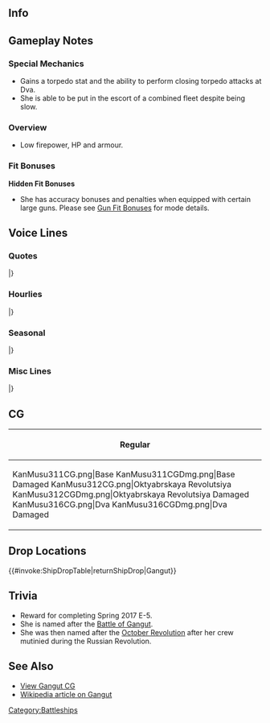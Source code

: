 ==Info==
{{KanmusuInfo|ID=311}}
{{KanmusuInfo|ID=312}}
{{KanmusuInfo|ID=316}}
<div style="display:none">
{{#setmainimage:KanMusu311Card.png}}
[[File:{{#setmainimage:KanMusu311Card.png}}]]
<metadesc>Gangut</metadesc>
{{#seo:|image = https://yksk.kancollewiki.net/w/images/9/9d/KanMusu311Card.png}}
</div>
==Gameplay Notes==
===Special Mechanics===
* Gains a torpedo stat and the ability to perform closing torpedo attacks at Dva.
* She is able to be put in the escort of a combined fleet despite being slow.

===Overview===
* Low firepower, HP and armour.

===Fit Bonuses===
{{:{{BASEPAGENAME}}/Equipment Bonuses}}
'''Hidden Fit Bonuses'''
* She has accuracy bonuses and penalties when equipped with certain large guns. Please see [[Gun Fit Bonuses]] for mode details.

==Voice Lines==
===Quotes===
{{ShipquoteHeader}}
{{ShipquoteKai
| scenario    =Introduction
| origin      =キサマが提督とやつか？ふ…私がГангут級一番艦、Гангутだ。いい面構えだ。いいだろう。
| translation =So you're the Admiral? Hmmm... I'm the first ship of the Gangut-class, Gangut. That's a nice expression you've got there. All right then.
| audio       =Gangut-Introduction.mp3
}}
{{ShipquoteKai
| scenario    =Introduction
| kai        =yes
| origin      =戦艦、Октябрьская Революция、出撃準備は完了だ。よし、キサマもいい面構えだな。行くぞ！
| translation =Battleship, Oktyabrskaya Revolutsiya, preparations for sortie are complete. Good, you've still got a nice expression on. Let's go!
| audio       =OktyabrskayaRevolutsiya-Introduction.mp3
}}
{{ShipquoteKai
| scenario    =Introduction
| kai2        =yes
| origin      =Гангут級一番艦、Гангут。近代が改装は完了済みだ。私は侮るな。キサマもいい面構えだな。よし、行くぞ！
| translation =First ship of the Gangut-class, Gangut. My modernisation has been completed. Don't look down on me. You've still got a nice expression on. Right, let's go!
| audio       =GangutDva-Introduction.mp3
}}
{{ShipquoteKai
| scenario    =Library
| origin      =三連装砲を持つロシアの弩級戦艦Гангут級、その一番艦だ。
革命後は、Октябрьская Революцияと名前変えたが、近代が改装ご再びГангутをなにもどったさ。冬戦争、そしてあの大きな戦いにも参加した。
地上戦支援で勝利におおきくを貢献を私は勲章にもらったな。この戦い、私も貢献しよう。私に任せておけ。
| translation =I'm the Russian dreadnought equipped with triple cannons and first ship of the Gangut-class. 
After the revolution, my name was changed to Oktyabrskaya Revolutsiya, but it was changed back to Gangut after my modern remodel. I fought both in the Winter War and that Great War.
After contributing a lot to victory with ground support, I was awarded a decoration. I'll contribute as much as I can to this fight too. Leave it to me.<ref>Oktyabrskaya Revolutsiya means October Revolution. The medal she is referring to is the Order of the Red Banner she received in 1944/07/22.</ref>
| audio       =Gangut-Library.mp3
}}
{{ShipquoteKai
| scenario    =Secretary 1 (Base & Dva)
| origin      =Здравствуйте
| translation =Hello.
| audio       =Gangut-Sec1.mp3
}}
{{ShipquoteKai
| scenario    =Secretary 1
| kai        =yes
| origin      =名前は長いだと！？ふん！
| translation =My name is too long!? Humph!
| audio       =OktyabrskayaRevolutsiya-Sec1.mp3
}}
{{ShipquoteKai
| scenario    =Secretary 2
| origin      =いいだろう、私が出よう。任せておけ。
| translation =That's fine, I'll set out. Leave it to me.
| audio       =Gangut-Sec2.mp3
}}
{{ShipquoteKai
| scenario    =Secretary 3
| origin      =キサマきやすいな。銃殺刑にしてやってもいいのだぞ。まあいい、文化交流も大切か。次はないぞ。覚えておけ。
| translation =You're acting real familiar. I'd have you in front of a firing squad for this. But well, cultural exchange is important too. There will be no next time. Keep that in mind. 
| audio       =Gangut-Sec3.mp3
}}
{{ShipquoteKai
| scenario    =Secretary 3
| kai2        =yes
| origin      =サマきやすいな。銃殺刑にしてやってもいいのだが…まあ、いい。キサマわたしの仲だ。今を許してやる。が、任務中はしっかりたのむぞ。
| translation =You're acting real familiar. I'd have you in front of a firing squad for this but... it's fine. We're comrades now. I'll forgive you this time. But, I'm counting on you during missions.
| audio       =GangutDva-Sec3.mp3
}}
{{ShipquoteKai
| scenario    =Secretary Idle
| origin      =キサマ…キ…ふん、何か忙しいそうだな。仕方ない。私も昔貰った勲章の整理にはするか。十月革命。は、懐かしな。同士か、その言葉の本当の意味、今は、感じられるな。
| translation =You... Y... Hmmm, you look busy. Can't be helped. I'll go organise the medals I received. The October Revolution. *sigh* How nostalgic. Comrades, I really understand the true meaning of that word now.
| audio       =Gangut-SecIdle.mp3
}}
{{ShipquoteKai
| scenario    =Secretary (Married)
| origin      =キサマ少し疲れが溜まっているようだ。よろし。今日は私のそばで休息するで特別に許可しよう。特別だぞ。意味は無いが。ま、たまにはゆっくり休め。よし。
| translation =You look a bit exhausted. Fine then. I'll give you special permission to rest beside me. Only this time. There's nothing special to it. Well, you need a good reset once in a while. Right.
| audio       =Gangut-SecMarried.mp3
}}
{{ShipquoteKai
| scenario    =Wedding
| origin      =キサマどうした。私こう見えて忙しいな。艦もいがいと年期ははいてるからな。そうだ、整備は欠かせない。何？手伝ってくれるのか？それはありがたいが…ん、永遠にだっと？そのリング状の装備は？あ、с…спасибо。
| translation =What do you want. I am busy you know. It might surprise you to know I've had a long service. That's right, maintenance is important. What? You want to give me a hand? I'm grateful but... Hmmm, forever you say? What's that ring-shaped equipment? Ah, th... thanks.
| audio       =Gangut-Wedding.mp3
}}
{{ShipquoteKai
| scenario    =Player's Score
| origin      =何だ？情報か？まてまて、取ってやる。
| translation =What? Information? Just wait, I'll get it.
| audio       =Gangut-PlayerScore.mp3
}}
{{ShipquoteKai
| scenario    =Joining The Fleet (Base & Dva)
| origin      =艦隊、出撃する。私に続くはいい。戦艦Гангут、抜錨！
| translation =Fleet, sortie. You just have to follow me. Battleship Gangut, setting sail!
| audio       =Gangut-JoinFleet.mp3
}}
{{ShipquoteKai
| scenario    =Joining The Fleet
| kai        =yes
| origin      =艦隊、出撃する。Октябрьская Революция、抜錨！続け！
| translation =Fleet, sortie. Oktyabrskaya Revolutsiya, setting sail! Let's keep going!
| audio       =OktyabrskayaRevolutsiya-JoinFleet.mp3
}}
{{ShipquoteKai
| scenario    =Equipment 1
| origin      =хорошо、いいな。
| translation =Amazing, this is good.
| audio       =Gangut-Equip1.mp3
}}
{{ShipquoteKai
| scenario    =Equipment 2
| origin      =これはありがたい。спасибо。
| translation =I appreciate this. Thanks.
| audio       =Gangut-Equip2.mp3
}}
{{ShipquoteKai
| scenario    =Equipment 3
| origin      =до свидания。
| translation =Goodbye.
| audio       =Gangut-Equip3.mp3
}}
{{ShipquoteKai
| scenario    =Supply
| origin      =спасибо。
| translation =Thanks. 
| audio       =Gangut-Supply.mp3
}}
{{ShipquoteKai
| scenario    =Docking (Minor)
| origin      =ふん。たいした傷ではないが一応な。
| translation =Humph. At least it's not that deep a wound.
| audio       =Gangut-DockMinor.mp3
}}
{{ShipquoteKai
| scenario    =Docking (Major)
| origin      =私にこれほどの傷を、侮れんな。
| translation =Don't underestimate me even with this wound.
| audio       =Gangut-DockMajor.mp3
}}
{{ShipquoteKai
| scenario    =Construction
| origin      =建造完了だ。ふん！
| translation =Construction is complete. Humph.
| audio       =Gangut-Construction.mp3
}}
{{ShipquoteKai
| scenario    =Return From Sortie
| origin      =艦隊帰途した。皆無事だな？よし。
| translation =The fleet has returned. Is everyone alright? Good.
| audio       =Gangut-Return.mp3
}}
{{ShipquoteKai
| scenario    =Starting A Sortie (Base & Dva)
| origin      =さあ、行ってみようか。艦隊旗艦Гангут、抜錨する！
| translation =Come, let's go. Fleet flagship, Gangut, is setting sail!
| audio       =Gangut-Sortie.mp3
}}
{{ShipquoteKai
| scenario    =Starting A Sortie
| kai        =yes
| origin      =ふん、任せておけ。行くぞ。艦隊旗艦、抜錨する！過艦遅れるな！
| translation =Humph, leave this to me. Let's go. Fleet flagship setting sail! All of you don't dally!
| audio       =OktyabrskayaRevolutsiya-Sortie.mp3
}}
{{ShipquoteKai
| scenario    =Starting A Battle
| origin      =敵艦隊捉えたぞ。艦隊、砲戦良い！
| translation =We've found the enemy fleet. Fleet, battle stations!
| audio       =Gangut-BattleStart.mp3
}}
{{ShipquoteKai
| scenario    =Attack
| origin      =右砲戦開始！打て！
| translation =Starboard side guns ready for battle! Fire!
| audio       =Gangut-Attack.mp3
}}
{{ShipquoteKai
| scenario    =Attack
| kai        =yes
| origin      =左砲戦開始！打て！
| translation =Ready for shelling to port! Fire!
| audio       =OktyabrskayaRevolutsiya-Attack.mp3
}}
{{ShipquoteKai
| scenario    =Attack
| kai2        =yes 
| origin      =砲戦開始！打て！
| translation =All guns ready for battle! Fire!
| audio       =GangutDva-Attack.mp3
}}
{{ShipquoteKai
| scenario    =Daytime Spotting/ Night Battle Attack
| origin      =よし、いいぞ。畳み込め！
| translation =Good, that's good. Let's follow it up!
| audio       =Gangut-NightAttack.mp3
}}
{{ShipquoteKai
| scenario    =Night Battle
| origin      =あはは、使い立な。突撃する。我に続け！Ура！
| translation =Ahaha, they sure are troublesome. Begin the assault. Everyone forwards! Hurrah!
| audio       =Gangut-NightBattle.mp3
}}
{{ShipquoteKai
| scenario    =Night Battle
| kai2        =yes 
| origin      =どこ見ている？すまないは全滅する。Ура！
| translation =Where are you looking? I'm sorry but I'll have to annihilate you. Hurrah!
| audio       =GangutDva-NightBattle.mp3
}}
{{ShipquoteKai
| scenario    =MVP
| origin      =何？この私が戦果が？そうか。なに、気にすることはない。必然とはそういうものだ。キサマ何だその顔は？ふむ、次も任せてとけ。
| translation =What? My battle results? Is that so. What, it's nothing to worry about. This was inevitable. What's with that look? Yup, leave it up to me next time too.
| audio       =Gangut-MVP.mp3
}}
{{ShipquoteKai
| scenario    =Minor Damage 1
| origin      =がああ、やるな！
| translation =Gaaaah, now you've done it!
| audio       =Gangut-MinorDamage1.mp3
}}
{{ShipquoteKai
| scenario    =Minor Damage 2
| origin      =ふ、甘くはないようだ！
| translation =Humph, I'm no pushover!
| audio       =Gangut-MinorDamage2.mp3
}}
{{ShipquoteKai
| scenario    =Major Damage
| origin      =ぐ、この私が、この程度は沈むと思うな。あ堪ってきたぞ。
| translation =Urgh, I... won't sink from something like this. I'll endure it.
| audio       =Gangut-MajorDamage.mp3
}}
{{ShipquoteKai
| scenario    =Sunk
| origin      =このГангутが、沈むのか？これが…歯科…そうか…静かだな…
| translation =I'm sinking? Is this... destiny... Is that so... It's quiet...
| audio       =Gangut-Sinking.mp3
}}
|}<references/>

{{clear}}

===Hourlies===
{{ShipquoteHeader | type = hourly}}
{{ShipquoteKai
| scenario    =00:00
| origin      =ふん、キサマのために私が秘書艦と言うものは努めてやろ。光栄に思うがいい。ふむ。
| translation =Humph, I'm being a, what do you call it - secretary ship - for your sake. Feel free to feel honoured. Humph.
| audio       =GangutDva-0000.mp3
}}
{{ShipquoteKai
| scenario    =01:00
| origin      =まずは時間を知らせるだな？キサマら式に。なに、任せておけ。０１…０…０。
| translation =First I need to do the time announcement right? As is your style. Just leave it to me. 01...0...0.
| audio       =GangutDva-0100.mp3
}}
{{ShipquoteKai
| scenario    =02:00
| origin      =０…２…００。ふん、これでいいのだろう？楽勝だな。
| translation =0...2...00. Humph, like this right? That was easy.
| audio       =GangutDva-0200.mp3
}}
{{ShipquoteKai
| scenario    =03:00
| origin      =０３…あ、何だキサマその顔は？何？全然違う？そのはずはない！
| translation =03... Ah, what's with that look? What? It's all wrong? It can't be!
| audio       =GangutDva-0300.mp3
}}
{{ShipquoteKai
| scenario    =04:00
| origin      =おかしいな。ちっこいのが親切に読みをふってくれたんだ。ほら、これだ。え、ほ、ふむ。
| translation =That's strange. The little one was kind enough to give me readings. Here, look. Eh, oh, hmmm.
| audio       =GangutDva-0400.mp3
}}
{{ShipquoteKai
| scenario    =05:00
| origin      =０５００。どうだ？どうだ？そうか、これでいいのかな？хорошо。
| translation =0500. How was that? How was that? Is that so, it was good right? Great.
| audio       =GangutDva-0500.mp3
}}
{{ShipquoteKai
| scenario    =06:00
| origin      =０６００。なるほど、これだな。よし、覚えたぞ。さすが私だ。あははは。よし！
| translation =0600. I see, it's like this. Right, I'll remember that. As expected of me. Ahaha. Alright!
| audio       =GangutDva-0600.mp3
}}
{{ShipquoteKai
| scenario    =07:00
| origin      =0700。ふむ、なれば簡単だ。よし、次は朝飯だな。ふむ、それも任せておけ。
| translation =0700. Humph, that was easy. Right, next is breakfast. Yup, you can leave that to me too.
| audio       =GangutDva-0700.mp3
}}
{{ShipquoteKai
| scenario    =08:00
| origin      =０８００。朝飯はкашаでいいな？簡単だがうまいぞ。バターで栄養かもばっちりだ。
| translation =0800. Porridge for breakfast is fine right? It's simple but it's delicious. It's very nutritious with butter.
| audio       =GangutDva-0800.mp3
}}
{{ShipquoteKai
| scenario    =09:00
| origin      =０９００。えへ、いいいな、この感じ。さあ、腹ごなし演習は。やるぞ。
| translation =0900. Heh, this feels good. Come on, let's exercise to help with digestion. Let's do this.
| audio       =GangutDva-0900.mp3
}}
{{ShipquoteKai
| scenario    =10:00
| origin      =１０００。ふむ、金剛クラスか？相手に取って不足はないな。よし、かかてこい！
| translation =1000. Humph, the Kongou-class? There's no shortage of opponents. Right, bring it!
| audio       =GangutDva-1000.mp3
}}
{{ShipquoteKai
| scenario    =11:00
| origin      =１１００。動くと腹が減るな。そうだ、伊良湖とか言う小娘が作ってくれたんだ…えっと…
| translation =1100. Moving around makes me hungry. That's right, that girl called Irako made that... Ummm...
| audio       =GangutDva-1100.mp3
}}
{{ShipquoteKai
| scenario    =12:00
| origin      =１２００。キサマも食うか？伊良湖のблиннойだ。いくらもうまいな。ふむ、行ける。
| translation =1200. Do you want some? It's Irako's crepes. Can't get enough of it. Yup, really can't.<ref>Pronounced blinnoy.</ref>
| audio       =GangutDva-1200.mp3
}}
{{ShipquoteKai
| scenario    =13:00
| origin      =１３００。よし、昼飯は食ったらまた運動だ。どうだ？強いのやるぞ！
| translation =1300. Right, now that we're done with lunch let's exercise again. How about it? Let's get stronger!
| audio       =GangutDva-1300.mp3
}}
{{ShipquoteKai
| scenario    =14:00
| origin      =１４００。やはり出撃はいいな。体は喜んでいる。やっはり戦艦は、討っ手乱暴だ！
| translation =1400. Sorties are definitely great. My body feels great. Battleships are definitely made for reckless pursuit!
| audio       =GangutDva-1400.mp3
}}
{{ShipquoteKai
| scenario    =15:00
| origin      =１５００。ほ、お前が霧島か？噂が聞いている。ふむ、戦隊の組む日は楽しみだ。
| translation =1500. Oh, so you're Kirishima? I've heard the rumours. Humph, I look forward to the day when we form a squadron.
| audio       =GangutDva-1500.mp3
}}
{{ShipquoteKai
| scenario    =16:00
| origin      =１６００。あ、Stukaか？あれは音も嫌なもんだ。何？友軍にも？ほ〜
| translation =1600. Ah, Stukas? I don't like the sound they make. What? There are friendly ones? Whoa~
| audio       =GangutDva-1600.mp3
}}
{{ShipquoteKai
| scenario    =17:00
| origin      =１７００。ほ、きれいなもんだな、ここの夕日も。あは、そうか。ここは、いいな。
| translation =1700. Whoa, the sunset here is beautiful too. Aha, that's right. This place is great.
| audio       =GangutDva-1700.mp3
}}
{{ShipquoteKai
| scenario    =18:00
| origin      =１８００。えへ、夕飯だろう。私に任せておけ。何気に仕込みも始めている。
| translation =1800. Heh, it's dinner. Leave it to me. I've made all the preparations. 
| audio       =GangutDva-1800.mp3
}}
{{ShipquoteKai
| scenario    =19:00
| origin      =１９００。そうだ、この匂いは自慢のборщだ。うまいし、温まるぞ！
| translation =1900. Yup, this smell is the borscht I'm proud of. It's delicious and will warm you right up!<ref>[https://en.wikipedia.org/wiki/Borscht Borscht] is an Eastern European soup dish.</ref>
| audio       =GangutDva-1900.mp3
}}
{{ShipquoteKai
| scenario    =20:00
| origin      =２０００。пирожкиのおかわりはどうだ？食っておけ、食っておけ！あははは〜
| translation =2000. How about another helping of pirozhki? Eat it all up! Ahahaha~<ref>[https://en.wikipedia.org/wiki/Pirozhki Pirozhki] are stuffed buns.</ref>
| audio       =GangutDva-2000.mp3
}}
{{ShipquoteKai
| scenario    =21:00
| origin      =２１００。我が妹たちか？そうだな、一人か二人にはまた会えきもるするな。
| translation =2100. My sisters? Yeah, I'd like to meet one or two of them again one day.<ref>Her sisters are [https://en.wikipedia.org/wiki/Russian_battleship_Petropavlovsk_(1911) Petropavlosk], [https://en.wikipedia.org/wiki/Russian_battleship_Sevastopol_(1911) Sevastopol], and [https://en.wikipedia.org/wiki/Russian_battleship_Poltava_(1911) Poltava].</ref>
| audio       =GangutDva-2100.mp3
}}
{{ShipquoteKai
| scenario    =22:00
| origin      =２２…おお、この艦隊のちっこいのも元気だが、我が祖国にもすごい奴もいるぞ！紹介したいものだ。
| translation =22... Oh, the little ones in this fleet are energetic, but the little ones back in my home country are amazing too. I'll introduce them to you!
| audio       = 
}}
{{ShipquoteKai
| scenario    =22:00
| kai2 = yes
| origin      =２２…お、この艦隊のちっこいのも元気だが、我がそこ国も、小さいがすごいやつがいるぞ。Ташкент、ヤツも元気に居るか。
| translation =22... Oh, the little ones in this fleet are energetic, but the little ones back in my home country are amazing too. I wonder how Tashkent is doing.<ref>Referring to the destroyer [https://en.wikipedia.org/wiki/Tashkent-class_destroyer Tashkent].</ref>
| audio       =GangutDva-2200.mp3
}}
{{ShipquoteKai
| scenario    =23:00
| origin      =２３００。キサマも今日はよく頑張った。明日もまた頼むぞ！доброй ночи！
| translation =2300. You did your best today. I'm counting on you tomorrow! Good night!
| audio       =GangutDva-2300.mp3
}}
|}<references/>

{{clear}}

===Seasonal===
{{SeasonalHeaderOld}}
{{SeasonalQuote
|scenario = [[Seasonal/Rainy_Season_2017|Rainy Season 2017]]
|origin = また雨か？よく降るものだな。分かってる、「ツユ」だろう？あいつらから聞いたさ。「テリーボーズ」を作れるのだろう？任せておけ！
|translation =	It’s still raining? It’s really coming down. I know, it’s “Tsuyu” right? I heard it from the others. We’re making “Teriiboozu” right? Leave it to me!
|audio = Gangut_Rainy_Season_Sec1_2017.mp3
|notes = 
}}
{{SeasonalQuote
|scenario = [[Seasonal/Early_Summer_2017|Early Summer 2017]]
|origin = ほぉ、日本でわもうこんな季節に薄着になって行くというのか？そうか、夏よ買うか。
|translation =	I see, so Japan dresses lightly like this in summer? I see, I’ll buy one in summer.
|audio = Gangut_Sec1_Summer_2017.mp3
|notes = 
}}
{{SeasonalQuote
|scenario = [[Seasonal/Autumn_2017|Autumn 2017]]
|origin = ふむ、この既設は好きだ。秋は私が生まれた季節だからな。キサマはどうだ？
|translation =	Yep, I like this season. It was the season when I was born after all. What about you?
|audio = Gangut_Autumn_2017_Sec1.mp3
|notes = 
}}
{{SeasonalQuote
|scenario = [[Seasonal/Saury_2017|Saury Festival 2017]]
|origin = なに、秋刀魚？！あぁ、あの細長いサーベルのような魚か。いいだろう。秋刀魚漁も私に任せておけ。って、装備はなんだ？…なんだとぉっ？！
|translation =	What, saury?! Ah, those long saber-like fish. Alright then. You can leave the saury fishing to me. Eh, what equipment do I need? ….Whaaaat?!
|audio = Gangut_Sec1_Saury_2017.mp3
|notes = 
}}
{{SeasonalQuote
|scenario = [[Seasonal/Late_Autumn_2017|Late Autumn 2017]]
|origin = ふん…やっとこの騒がしい艦隊を静かになって来たな。それは、なんだ？なに…こたつ？
|translation =	Humph… This noisy fleet has finally quietened down. What’s that? What… A kotatsu?
|audio = Gangut_Late_Autumn_2017_Sec1.mp3
|notes = 
}}
{{SeasonalQuote
|scenario = [[Seasonal/Christmas_2017|Christmas 2017]]
|origin = Xорошоー！キサマもシャンパンを飲め！ほら！グッド！
|translation =	Great! You drink some champagne too! Go on! Down it!
|audio = Gangut_Christmas_Sec1.mp3
|notes = 
}}
{{SeasonalQuote
|scenario = [[Seasonal/End_of_Year_2017|End of Year 2017]]
|origin = 大掃除だと？何だか知らんが、任せておけ！それは何だ？雑巾？はぁ、なぜ私が？
|translation =	“Oosouji”? I don’t know what that is, but leave it to me! So what is it? A dust cloth? Huh, why do I have to do that?
|audio = Gangut_Year_End_2017_Sec1.mp3
|notes = 
}}
{{SeasonalQuote
|scenario = [[Seasonal/New_Year_2018|New Year 2018]]
|origin = Поздравляю!新年おめでとう。キサマとともに、今年もたたかうぞ！
|translation =	Congratulations! Happy New Year. Let’s fight together again this year!
|audio = Gangut_New_Years_2018_Sec1.mp3
|notes = 
}}
{{SeasonalQuote
|scenario = [[Seasonal/Setsubun_2018|Setsubun 2018]]
|origin = 何？セ・ツ・ブ…ブン？なんだそれは？ほぉ、この豆を投げる。そうか。ならば…目標！前方の金剛クラス霧島！行くぞ！
|translation =	What? Se-tsu-bu…bun? What’s that? Oooh, I have to throw these beans. I see. Then… the target is… the Kongou-class to the fore, Kirishima! Here goes!
|audio = Gangut_Setsubun_2018_Sec1.mp3
|notes = 
}}
{{SeasonalQuote
|scenario = [[Seasonal/Valentine%27s_Day_2018|Valentine’s Day 2018]]
|origin = キサマ、これをやろう。あぁ、まあ、そういうわけだ。
|translation =	This is for you. Ah, well, that’s all.
|audio = Gangut_Valentines_2018_Sec_1.mp3
|notes = 
}}
{{SeasonalQuote
|scenario = [[Seasonal/White_Day_2018|White Day 2018]]
|origin = これを私に？貴様、気が利くな！Большое спасибо！
|translation =	Is this for me? You’re very thoughtful! Thank you very much!
|audio = Gangut_White_Day_2018_Sec1.mp3
|notes = 
}}
{{SeasonalQuote
|scenario = [[Seasonal/Coming_of_Spring_2018|Coming of Spring 2018]]
|origin = あぁ、これは日本の桜。いいものだ。なんだろう、懐かしい気がするな。不思議だ。…なんだ、Верный？花見？いいだろう。
|translation =	Ah, so these are the sakura of Japan. They’re nice. I wonder why they feel nostalgic. How strange… What is it, Verniy? Cherry blossom viewing? Sure.
|audio = Gangut_Spring_2018_Sec1.mp3
|notes = 
}}
{{SeasonalQuote
|scenario = [[Seasonal/Fifth_Anniversary|5th Anniversary]]
|origin = Поздравляю！艦隊の五周年を迎えたそうだな。ふむ、めでたい。私も祝おう！
|translation =	Congratulations! The fleet is celebrating it’s 5th Anniversary. Humph, very good. I’ll celebrate too!
|audio = Gangut_5th_Anniversary_Sec1.mp3
|notes = 
}}
{{SeasonalQuote
|scenario = [[Seasonal/Seventh_Anniversary|7th Anniversary 2020]]
|origin = Поздравляю！艦隊はついに七周年を迎えたのか。大したものだ！貴様、つっかりいい面構えになったな。うむ。
|translation =	Congratulations! It's the fleet's 7th Anniversary is finally here. This is a big day! You've got a good expression right now. Good.
|audio = Gangut_7th_Anniversary_Secretary_2.mp3
|notes = Secretary 2
}}
{{SeasonalQuote
|scenario = [[Seasonal/Eighth_Anniversary|8th Anniversary]]
|origin = Поздравления! 艦隊はついに、ついに、八周年を迎えたのか？すごいぞ！貴様も見惚れるようないい面構えになったな。
|translation =	Congratulations! I've heard that the fleet is really celebrating its 8th Anniversary? That's amazing! Even you've got that dumbfounded look in your face.
|audio = Gangut_8th Anniversary_Secretary_1.mp3
|notes = 
}}
|}<references/>

{{clear}}

===Misc Lines===
{{SeasonalHeaderOld}}
{{SeasonalQuote
|scenario = [[Winter_2018_Event|Final Battle 2018]]
|origin = そうか、いよいよ艦隊決戦だな。よし、この私に任せておけ！キサマ、ともに行くぞ！遅れるな！
|translation =	I see, it’s finally time for the final battle. Alright, just leave it to me! Come with me, everyone! Don’t fall behind!
|audio = Gangut-FriendFleet.mp3
|notes = Friend Fleet line
}}
{{SeasonalQuote
|scenario = [[Spring 2019 Event]]
|origin = よろしい！わが全力を叩きつけるのは今だ！
|translation =	Great! Now it's time for me to crush them!
|audio = Gangut_Dva-Friend_Fleet_1.mp3
|notes = Friend Fleet Line
}}
|}<references/>

{{clear}}

==CG==
{| class="mw-collapsible mw-collapsed wikitable" style="width: 100%;"
!Regular
|-
|<gallery>
KanMusu311CG.png|Base
KanMusu311CGDmg.png|Base Damaged
KanMusu312CG.png|Oktyabrskaya Revolutsiya
KanMusu312CGDmg.png|Oktyabrskaya Revolutsiya Damaged
KanMusu316CG.png|Dva
KanMusu316CGDmg.png|Dva Damaged
</gallery>
|}

== Drop Locations ==
{{#invoke:ShipDropTable|returnShipDrop|Gangut}}

==Trivia==
*Reward for completing Spring 2017 E-5.
*She is named after the [https://en.wikipedia.org/wiki/Battle_of_Gangut Battle of Gangut].
*She was then named after the [https://en.wikipedia.org/wiki/October_Revolution October Revolution] after her crew mutinied during the Russian Revolution.

==See Also==
*[[Gangut/Gallery|View Gangut CG]]
*[[wikipedia:Russian battleship Gangut (1911)|Wikipedia article on Gangut]]
[[Category:Battleships]]
{{Shiplist}}